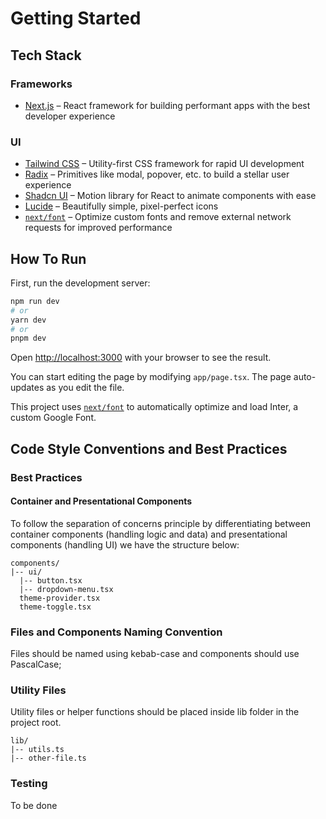 


<Meta title="Comece por aqui" />


# Getting Started

## Tech Stack

### Frameworks

- [Next.js](https://nextjs.org/) – React framework for building performant apps with the best developer experience

### UI

- [Tailwind CSS](https://tailwindcss.com/) – Utility-first CSS framework for rapid UI development
- [Radix](https://www.radix-ui.com/) – Primitives like modal, popover, etc. to build a stellar user experience
- [Shadcn UI](https://ui.shadcn.com) – Motion library for React to animate components with ease
- [Lucide](https://lucide.dev/) – Beautifully simple, pixel-perfect icons
- [`next/font`](https://nextjs.org/docs/basic-features/font-optimization) – Optimize custom fonts and remove external network requests for improved performance

## How To Run

First, run the development server:

```bash
npm run dev
# or
yarn dev
# or
pnpm dev
```

Open [http://localhost:3000](http://localhost:3000) with your browser to see the result.

You can start editing the page by modifying `app/page.tsx`. The page auto-updates as you edit the file.

This project uses [`next/font`](https://nextjs.org/docs/basic-features/font-optimization) to automatically optimize and load Inter, a custom Google Font.

## Code Style Conventions and Best Practices

### Best Practices

#### Container and Presentational Components

To follow the separation of concerns principle by differentiating between container components (handling logic and data) and presentational components (handling UI) we have the structure below:

```
components/
|-- ui/
  |-- button.tsx
  |-- dropdown-menu.tsx
  theme-provider.tsx
  theme-toggle.tsx
```

### Files and Components Naming Convention

Files should be named using kebab-case and components should use PascalCase;

### Utility Files

Utility files or helper functions should be placed inside lib folder in the project root.

```
lib/
|-- utils.ts
|-- other-file.ts
```

### Testing

To be done
